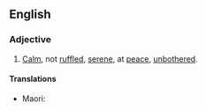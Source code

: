 ==English==

===Adjective===
{{en-adj}}

# [[calm|Calm]], not [[ruffled]], [[serene]], at [[peace]], [[unbothered]].

====Translations====
{{trans-top|untroubled}}
* Maori: {{t|mi|māoriori }}
{{trans-mid}}
{{trans-bottom}}